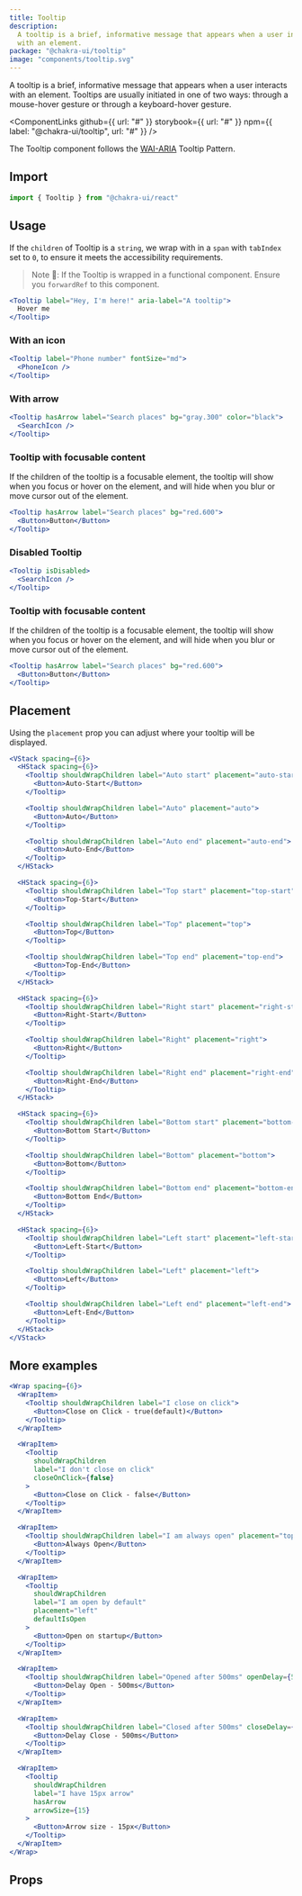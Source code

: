 ```yaml
---
title: Tooltip
description:
  A tooltip is a brief, informative message that appears when a user interacts
  with an element.
package: "@chakra-ui/tooltip"
image: "components/tooltip.svg"
---
```


A tooltip is a brief, informative message that appears when a user interacts
with an element. Tooltips are usually initiated in one of two ways: through a
mouse-hover gesture or through a keyboard-hover gesture.

<ComponentLinks
  github={{ url: "#" }}
  storybook={{ url: "#" }}
  npm={{ label: "@chakra-ui/tooltip", url: "#" }}
/>

<carbon-ad></carbon-ad>

The Tooltip component follows the
[WAI-ARIA](https://www.w3.org/TR/wai-aria-practices/#tooltip) Tooltip Pattern.

## Import

```js
import { Tooltip } from "@chakra-ui/react"
```

## Usage

If the `children` of Tooltip is a `string`, we wrap with in a `span` with
`tabIndex` set to `0`, to ensure it meets the accessibility requirements.

> Note 🚨: If the Tooltip is wrapped in a functional component. Ensure you
> `forwardRef` to this component.

```jsx
<Tooltip label="Hey, I'm here!" aria-label="A tooltip">
  Hover me
</Tooltip>
```

### With an icon

```jsx
<Tooltip label="Phone number" fontSize="md">
  <PhoneIcon />
</Tooltip>
```

### With arrow

```jsx
<Tooltip hasArrow label="Search places" bg="gray.300" color="black">
  <SearchIcon />
</Tooltip>
```

### Tooltip with focusable content

If the children of the tooltip is a focusable element, the tooltip will show
when you focus or hover on the element, and will hide when you blur or move
cursor out of the element.

```jsx
<Tooltip hasArrow label="Search places" bg="red.600">
  <Button>Button</Button>
</Tooltip>
```

### Disabled Tooltip

```jsx
<Tooltip isDisabled>
  <SearchIcon />
</Tooltip>
```

### Tooltip with focusable content

If the children of the tooltip is a focusable element, the tooltip will show
when you focus or hover on the element, and will hide when you blur or move
cursor out of the element.

```jsx
<Tooltip hasArrow label="Search places" bg="red.600">
  <Button>Button</Button>
</Tooltip>
```

## Placement

Using the `placement` prop you can adjust where your tooltip will be displayed.

```jsx
<VStack spacing={6}>
  <HStack spacing={6}>
    <Tooltip shouldWrapChildren label="Auto start" placement="auto-start">
      <Button>Auto-Start</Button>
    </Tooltip>

    <Tooltip shouldWrapChildren label="Auto" placement="auto">
      <Button>Auto</Button>
    </Tooltip>

    <Tooltip shouldWrapChildren label="Auto end" placement="auto-end">
      <Button>Auto-End</Button>
    </Tooltip>
  </HStack>

  <HStack spacing={6}>
    <Tooltip shouldWrapChildren label="Top start" placement="top-start">
      <Button>Top-Start</Button>
    </Tooltip>

    <Tooltip shouldWrapChildren label="Top" placement="top">
      <Button>Top</Button>
    </Tooltip>

    <Tooltip shouldWrapChildren label="Top end" placement="top-end">
      <Button>Top-End</Button>
    </Tooltip>
  </HStack>

  <HStack spacing={6}>
    <Tooltip shouldWrapChildren label="Right start" placement="right-start">
      <Button>Right-Start</Button>
    </Tooltip>

    <Tooltip shouldWrapChildren label="Right" placement="right">
      <Button>Right</Button>
    </Tooltip>

    <Tooltip shouldWrapChildren label="Right end" placement="right-end">
      <Button>Right-End</Button>
    </Tooltip>
  </HStack>

  <HStack spacing={6}>
    <Tooltip shouldWrapChildren label="Bottom start" placement="bottom-start">
      <Button>Bottom Start</Button>
    </Tooltip>

    <Tooltip shouldWrapChildren label="Bottom" placement="bottom">
      <Button>Bottom</Button>
    </Tooltip>

    <Tooltip shouldWrapChildren label="Bottom end" placement="bottom-end">
      <Button>Bottom End</Button>
    </Tooltip>
  </HStack>

  <HStack spacing={6}>
    <Tooltip shouldWrapChildren label="Left start" placement="left-start">
      <Button>Left-Start</Button>
    </Tooltip>

    <Tooltip shouldWrapChildren label="Left" placement="left">
      <Button>Left</Button>
    </Tooltip>

    <Tooltip shouldWrapChildren label="Left end" placement="left-end">
      <Button>Left-End</Button>
    </Tooltip>
  </HStack>
</VStack>
```

## More examples

```jsx
<Wrap spacing={6}>
  <WrapItem>
    <Tooltip shouldWrapChildren label="I close on click">
      <Button>Close on Click - true(default)</Button>
    </Tooltip>
  </WrapItem>

  <WrapItem>
    <Tooltip
      shouldWrapChildren
      label="I don't close on click"
      closeOnClick={false}
    >
      <Button>Close on Click - false</Button>
    </Tooltip>
  </WrapItem>

  <WrapItem>
    <Tooltip shouldWrapChildren label="I am always open" placement="top" isOpen>
      <Button>Always Open</Button>
    </Tooltip>
  </WrapItem>

  <WrapItem>
    <Tooltip
      shouldWrapChildren
      label="I am open by default"
      placement="left"
      defaultIsOpen
    >
      <Button>Open on startup</Button>
    </Tooltip>
  </WrapItem>

  <WrapItem>
    <Tooltip shouldWrapChildren label="Opened after 500ms" openDelay={500}>
      <Button>Delay Open - 500ms</Button>
    </Tooltip>
  </WrapItem>

  <WrapItem>
    <Tooltip shouldWrapChildren label="Closed after 500ms" closeDelay={500}>
      <Button>Delay Close - 500ms</Button>
    </Tooltip>
  </WrapItem>

  <WrapItem>
    <Tooltip
      shouldWrapChildren
      label="I have 15px arrow"
      hasArrow
      arrowSize={15}
    >
      <Button>Arrow size - 15px</Button>
    </Tooltip>
  </WrapItem>
</Wrap>
```

## Props

<PropsTable of="Tooltip" />
